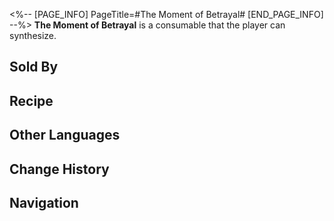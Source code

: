 <%-- [PAGE_INFO]
PageTitle=#The Moment of Betrayal#
[END_PAGE_INFO] --%>
{{Consumable Infobox
|id          = 402026
|image       = Item The Moment of Betrayal.png
|type        = Defense Consumables
|rarity      = 3
|effect      = Upon use, increases all allies' CRIT DMG by 36% for the next battle.
|description = You will always remember the trust and gentleness of that person, the persuasion and incitement from those people, and the surprised whisper from that person the moment you drew your dagger.
|effectType  = 
|effectType2 = 
|effectType3 = 
|recipe      = {{cx|Source missing}}
|source1     = [[Omni-Synthesizer]]
|source2     = [[Dreamscape Sales Store]]
|source3     = 
}}
{{Description|''"Et tu, my child?"''}}
'''The Moment of Betrayal''' is a consumable that the player can synthesize.

==Sold By==
{{Shop Availability}}

==Recipe==
{{Recipe
|type                          = Synthesis
|group                         = Consumable
|The Sound and the Fury (Item) = 1
|Confounding                   = 3
|Broken Dreams                 = 5
|sort                          = The Sound and the Fury (Item);Confounding;Broken Dreams
}}

==Other Languages==
{{Other Languages
|en   = The Moment of Betrayal
|zhs  = 选择背叛的刹那
|zht  = 選擇背叛的剎那
|ja   = 裏切りを選んだ瞬間
|ko   = 배반을 선택한 순간
|es   = El momento de la traición
|fr   = Moment de la trahison
|ru   = Момент предательства
|th   = ช่วงเวลาที่เลือกทรยศ
|vi   = Khoảnh Khắc Phản Bội
|de   = Moment des Verrats
|id   = The Moment of Betrayal
|pt   = O Momento da Traição
}}

==Change History==
{{Change History|2.0}}

==Navigation==
{{Consumable Navbox}}